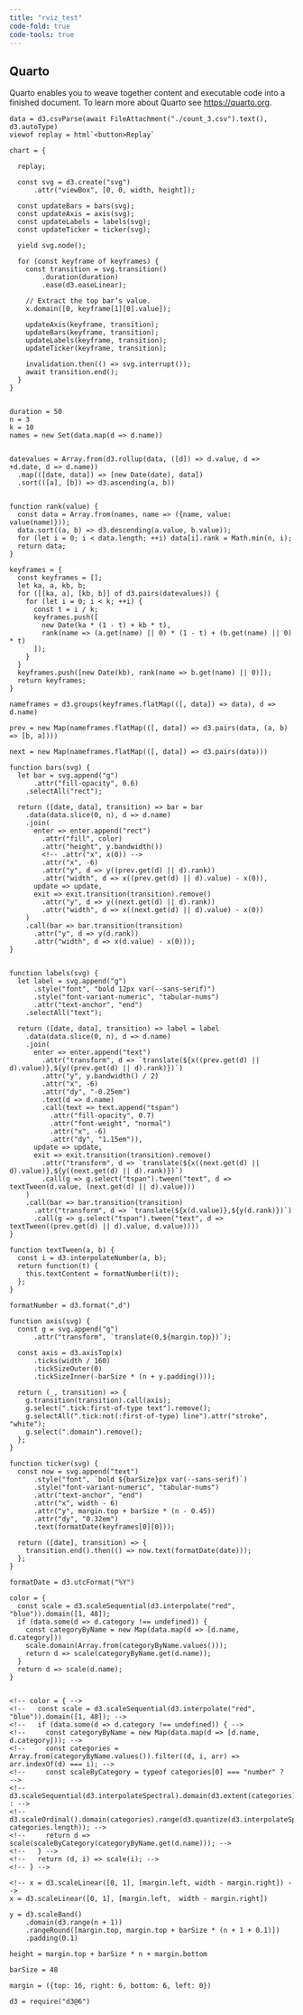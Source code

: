 ```yaml
---
title: "rviz_test"
code-fold: true
code-tools: true
---
```


## Quarto

Quarto enables you to weave together content and executable code into a finished document. To learn more about Quarto see <https://quarto.org>.

```ojs

data = d3.csvParse(await FileAttachment("./count_3.csv").text(), d3.autoType)
viewof replay = html`<button>Replay`

```

```ojs
chart = {
  
  replay;

  const svg = d3.create("svg")
      .attr("viewBox", [0, 0, width, height]);

  const updateBars = bars(svg);
  const updateAxis = axis(svg);
  const updateLabels = labels(svg);
  const updateTicker = ticker(svg);

  yield svg.node();

  for (const keyframe of keyframes) {
    const transition = svg.transition()
        .duration(duration)
        .ease(d3.easeLinear);

    // Extract the top bar’s value.
    x.domain([0, keyframe[1][0].value]);

    updateAxis(keyframe, transition);
    updateBars(keyframe, transition);
    updateLabels(keyframe, transition);
    updateTicker(keyframe, transition);

    invalidation.then(() => svg.interrupt());
    await transition.end();
  }
}


duration = 50
n = 3
k = 10
names = new Set(data.map(d => d.name))


datevalues = Array.from(d3.rollup(data, ([d]) => d.value, d => +d.date, d => d.name))
  .map(([date, data]) => [new Date(date), data])
  .sort(([a], [b]) => d3.ascending(a, b))
  
  
function rank(value) {
  const data = Array.from(names, name => ({name, value: value(name)}));
  data.sort((a, b) => d3.descending(a.value, b.value));
  for (let i = 0; i < data.length; ++i) data[i].rank = Math.min(n, i);
  return data;
}

keyframes = {
  const keyframes = [];
  let ka, a, kb, b;
  for ([[ka, a], [kb, b]] of d3.pairs(datevalues)) {
    for (let i = 0; i < k; ++i) {
      const t = i / k;
      keyframes.push([
        new Date(ka * (1 - t) + kb * t),
        rank(name => (a.get(name) || 0) * (1 - t) + (b.get(name) || 0) * t)
      ]);
    }
  }
  keyframes.push([new Date(kb), rank(name => b.get(name) || 0)]);
  return keyframes;
}

nameframes = d3.groups(keyframes.flatMap(([, data]) => data), d => d.name)

prev = new Map(nameframes.flatMap(([, data]) => d3.pairs(data, (a, b) => [b, a])))

next = new Map(nameframes.flatMap(([, data]) => d3.pairs(data)))

function bars(svg) {
  let bar = svg.append("g")
      .attr("fill-opacity", 0.6)
    .selectAll("rect");

  return ([date, data], transition) => bar = bar
    .data(data.slice(0, n), d => d.name)
    .join(
      enter => enter.append("rect")
        .attr("fill", color)
        .attr("height", y.bandwidth())
        <!-- .attr("x", x(0)) -->
        .attr("x", -6)
        .attr("y", d => y((prev.get(d) || d).rank))
        .attr("width", d => x((prev.get(d) || d).value) - x(0)),
      update => update,
      exit => exit.transition(transition).remove()
        .attr("y", d => y((next.get(d) || d).rank))
        .attr("width", d => x((next.get(d) || d).value) - x(0))
    )
    .call(bar => bar.transition(transition)
      .attr("y", d => y(d.rank))
      .attr("width", d => x(d.value) - x(0)));
}


function labels(svg) {
  let label = svg.append("g")
      .style("font", "bold 12px var(--sans-serif)")
      .style("font-variant-numeric", "tabular-nums")
      .attr("text-anchor", "end")
    .selectAll("text");

  return ([date, data], transition) => label = label
    .data(data.slice(0, n), d => d.name)
    .join(
      enter => enter.append("text")
        .attr("transform", d => `translate(${x((prev.get(d) || d).value)},${y((prev.get(d) || d).rank)})`)
        .attr("y", y.bandwidth() / 2)
        .attr("x", -6)
        .attr("dy", "-0.25em")
        .text(d => d.name)
        .call(text => text.append("tspan")
          .attr("fill-opacity", 0.7)
          .attr("font-weight", "normal")
          .attr("x", -6)
          .attr("dy", "1.15em")),
      update => update,
      exit => exit.transition(transition).remove()
        .attr("transform", d => `translate(${x((next.get(d) || d).value)},${y((next.get(d) || d).rank)})`)
        .call(g => g.select("tspan").tween("text", d => textTween(d.value, (next.get(d) || d).value)))
    )
    .call(bar => bar.transition(transition)
      .attr("transform", d => `translate(${x(d.value)},${y(d.rank)})`)
      .call(g => g.select("tspan").tween("text", d => textTween((prev.get(d) || d).value, d.value))))
}

function textTween(a, b) {
  const i = d3.interpolateNumber(a, b);
  return function(t) {
    this.textContent = formatNumber(i(t));
  };
}

formatNumber = d3.format(",d")

function axis(svg) {
  const g = svg.append("g")
      .attr("transform", `translate(0,${margin.top})`);

  const axis = d3.axisTop(x)
      .ticks(width / 160)
      .tickSizeOuter(0)
      .tickSizeInner(-barSize * (n + y.padding()));

  return (_, transition) => {
    g.transition(transition).call(axis);
    g.select(".tick:first-of-type text").remove();
    g.selectAll(".tick:not(:first-of-type) line").attr("stroke", "white");
    g.select(".domain").remove();
  };
}

function ticker(svg) {
  const now = svg.append("text")
      .style("font", `bold ${barSize}px var(--sans-serif)`)
      .style("font-variant-numeric", "tabular-nums")
      .attr("text-anchor", "end")
      .attr("x", width - 6)
      .attr("y", margin.top + barSize * (n - 0.45))
      .attr("dy", "0.32em")
      .text(formatDate(keyframes[0][0]));

  return ([date], transition) => {
    transition.end().then(() => now.text(formatDate(date)));
  };
}

formatDate = d3.utcFormat("%Y")

color = {
  const scale = d3.scaleSequential(d3.interpolate("red", "blue")).domain([1, 48]);
  if (data.some(d => d.category !== undefined)) {
    const categoryByName = new Map(data.map(d => [d.name, d.category]))
    scale.domain(Array.from(categoryByName.values()));
    return d => scale(categoryByName.get(d.name));
  }
  return d => scale(d.name);
}


<!-- color = { -->
<!--   const scale = d3.scaleSequential(d3.interpolate("red", "blue")).domain([1, 48]); -->
<!--   if (data.some(d => d.category !== undefined)) { -->
<!--     const categoryByName = new Map(data.map(d => [d.name, d.category])); -->
<!--     const categories = Array.from(categoryByName.values()).filter((d, i, arr) => arr.indexOf(d) === i); -->
<!--     const scaleByCategory = typeof categories[0] === "number" ?  -->
<!--       d3.scaleSequential(d3.interpolateSpectral).domain(d3.extent(categories)) : -->
<!--       d3.scaleOrdinal().domain(categories).range(d3.quantize(d3.interpolateSpectral, categories.length)); -->
<!--     return d => scale(scaleByCategory(categoryByName.get(d.name))); -->
<!--   } -->
<!--   return (d, i) => scale(i); -->
<!-- } -->

<!-- x = d3.scaleLinear([0, 1], [margin.left, width - margin.right]) -->
x = d3.scaleLinear([0, 1], [margin.left,  width - margin.right])

y = d3.scaleBand()
    .domain(d3.range(n + 1))
    .rangeRound([margin.top, margin.top + barSize * (n + 1 + 0.1)])
    .padding(0.1)
    
height = margin.top + barSize * n + margin.bottom

barSize = 48

margin = ({top: 16, right: 6, bottom: 6, left: 0})

d3 = require("d3@6")



```
